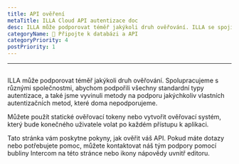 ```yaml
---
title: API ověření
metaTitle: ILLA Cloud API autentizace doc
desc: ILLA může podporovat téměř jakýkoli druh ověřování. ILLA se spojila s různými firmami na podporu všech standardních typů autentizace a vyvinula také metody na podporu jakýchkoli vlastních autentizačních metod, které nativně nepodporujeme.
categoryName: 📲 Připojte k databázi a API
categoryPriority: 4
postPriority: 1
---
```


* * *

## <Heading hidden>API ověření</Heading>

ILLA může podporovat téměř jakýkoli druh ověřování. Spolupracujeme s různými společnostmi, abychom podpořili všechny standardní typy autentizace, a také jsme vyvinuli metody na podporu jakýchkoliv vlastních autentizačních metod, které doma nepodporujeme.

Můžete použít statické ověřovací tokeny nebo vytvořit ověřovací systém, který bude konečného uživatele volat po každém přístupu k aplikaci.

Tato stránka vám poskytne pokyny, jak ověřit váš API. Pokud máte dotazy nebo potřebujete pomoc, můžete kontaktovat náš tým podpory pomocí bubliny Intercom na této stránce nebo ikony nápovědy uvnitř editoru.
